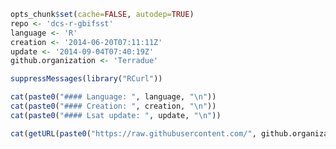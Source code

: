 ```r
opts_chunk$set(cache=FALSE, autodep=TRUE)
repo <- 'dcs-r-gbifsst'
language <- 'R'
creation <- '2014-06-20T07:11:11Z'
update <- '2014-09-04T07:40:19Z'
github.organization <- 'Terradue'
```
```r

suppressMessages(library("RCurl"))

cat(paste0("#### Language: ", language, "\n"))
cat(paste0("#### Creation: ", creation, "\n"))
cat(paste0("#### Lsat update: ", update, "\n"))

cat(getURL(paste0("https://raw.githubusercontent.com/", github.organization, "/", repo, "/master/README.md")))
```

